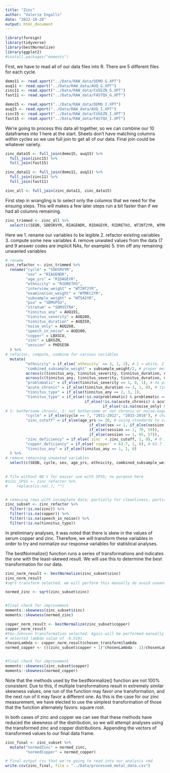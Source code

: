 ```yaml
---
title: "Zinc"
author: "Valerie Ingalls"
date: "2022-10-28"
output: html_document
---
```


```r
library(foreign)
library(tidyverse)
library(bestNormalize)
library(ggplot2)
#install.packages("moments")
```

First, we have to read all of our data files into R. There are 5 different files for each cycle.

```r
demo11 <- read.xport("../Data/RAW_data/DEMO_G.XPT")
auq11 <- read.xport("../Data/RAW_data/AUQ_G.XPT")
zinc11 <- read.xport("../Data/RAW_data/CUSEZN_G.XPT")
fast11 <- read.xport("../Data/RAW_data/FASTQX_G.XPT")

demo15 <- read.xport("../Data/RAW_data/DEMO_I.XPT")
auq15 <- read.xport("../Data/RAW_data/AUQ_I.XPT")
zinc15 <- read.xport("../Data/RAW_data/CUSEZN_I.XPT")
fast15 <- read.xport("../Data/RAW_data/FASTQX_I.XPT")
```

We're going to process this data all together, so we can combine our 10 dataframes into 1 here at the start. Sheets don't have matching columns within cycles so we use full join to get all of our data. Final join could be whatever variety.

```r
zinc_data15 <- full_join(demo15, auq15) %>%
  full_join(zinc15) %>%
  full_join(fast15)

zinc_data11 <- full_join(demo11, auq11) %>%
  full_join(zinc11) %>%
  full_join(fast11)

zinc_all <- full_join(zinc_data11, zinc_data15)
```

First step in wrangling is to select only the columns that we need for the ensuing steps. This will makes a few later steps run a bit faster than if we had all columns remaining.

```r
zinc_trimmed <- zinc_all %>%
  select(c(SEQN, SDDSRVYR, RIAGENDR, RIDAGEYR, RIDRETH3, WTINT2YR, WTMEC2YR, SDMVPSU, SDMVSTRA, AUQ191, AUQ280, AUQ250, AUQ260, AUQ100, AUQ330, AUQ331, AUQ370, AUQ300, WTSA2YR, LBXSCU, LBXSZN, PHDSESN))
```

Here we 
1. rename our variables to be legible 
2. refactor existing variables 
3. compute some new variables 
4. remove unwated values from the data (7 and 9 answer codes are implicit NAs, for example) 
5. trim off any remaining unwanted variables 


```r
# rename
zinc_refactor <- zinc_trimmed %>%
  rename("cycle" = "SDDSRVYR",
         "sex" = "RIAGENDR",
         "age_yrs" = "RIDAGEYR",
         "ethnicity" = "RIDRETH3",
         "interview_weight" = "WTINT2YR",
         "examination_weight" = "WTMEC2YR",
         "subsample_weight" = "WTSA2YR",
         "psu" = "SDMVPSU",
         "stratum" = "SDMVSTRA",
         "tinnitus_any" = AUQ191,
         "tinnitus_severity" = AUQ280,
         "tinnitus_duration" = AUQ250,
         "noise_only" = AUQ260,
         "speech_in_noise" = AUQ100,
         "copper" = LBXSCU,
         "zinc" = LBXSZN,
         "session" = PHDSESN
  ) %>%
# refactor, compute, combine for various variables
  mutate(
         "ethnicity" = if_else(`ethnicity` == 3, 1, 2), # 1 = white, 2 is non white/Hispanic. Follows other tin. studies
         "combined_subsample_weight" = subsample_weight/2, # proper method for weight when using multiple cycles. Take weight, divide by number of cycles
         across(c(tinnitus_any, tinnitus_severity, tinnitus_duration, noise_only, sex, speech_in_noise),  ~na_if(., 7)), # na coded null values
         across(c(tinnitus_any, tinnitus_severity, tinnitus_duration, noise_only, sex, speech_in_noise),  ~na_if(., 9)),
         "problematic" = if_else(tinnitus_severity == 1, 0, 1), # no problem vs some problem
         "acute_chronic" = if_else(tinnitus_duration >= 3, 1, 0), # tinnitus lasting at least a year vs not
         "tinnitus_type" = if_else(tinnitus_any == 2, 3, 1),
         "tinnitus_type" = if_else(!is.na(problematic) & problematic == 0, 2, 
                                   if_else(!is.na(acute_chronic) & acute_chronic == 0, 2,
                                           if_else(!is.na(noise_only) & noise_only == 1, 2, tinnitus_type))),
# 1: bothersome chronic, 2: not bothersome or not chronic or noise-exposure only (other tinnitus), 3: no tinnitus
         "cycle" = if_else(cycle == 7, "2011-2012", "2015-2016"), # changing cycle code to a year for clarity
         "zinc_cutoff" = if_else(age_yrs >= 10, # using standards to control zinc deficiency cutoff based on known factors. no such info found on copper, so that cutoff is less controlled
                                     if_else(sex == 1, if_else(session == 1, 74, 61), 
                                     if_else(session == 1, 70, 59)),
                                     if_else(session == 1, 65, 57)),
         "zinc_deficiency" = if_else(`zinc` < zinc_cutoff, 1, 0), # 0 is no deficiency
         "copper_deficiency" = if_else(`copper` < 63.7, 1, 0), # 63.7 is the standard medical threshold.
         "tinnitus_any" = if_else(tinnitus_any == 1, 1, 0)
  ) %>%
# remove remaining unwanted variables
  select(c(SEQN, cycle, sex, age_yrs, ethnicity, combined_subsample_weight, psu, stratum, tinnitus_any, tinnitus_type, zinc, copper, speech_in_noise, zinc_deficiency, copper_deficiency))
    
```




```r
# file without NA's for easier use with SPSS; no purpose here
#zinc_SPSS <- zinc_refactor %>%
#    replace(is.na(.), "")


# removing rows with incomplete data; partially for cleanliness, partially for better functioning with later analyses
zinc_subset <- zinc_refactor %>%
  filter(!is.na(zinc)) %>%
  filter(!is.na(copper)) %>%
  filter(!is.na(speech_in_noise)) %>%
  filter(!is.na(tinnitus_type))
```


In preliminary analyses, it was noted that there is skew in the values of serum copper and zinc. Therefore, we will transform these variables in order to try and normalize our response variables for statistical analyses.

The bestNormalize() function runs a series of transformations and indicates the one with the least-skewed result. We will use this to determine the best transformation for our data.
```r

zinc_norm_result <- bestNormalize(zinc_subset$zinc)
zinc_norm_result
#sqrt transform selected. we will perform this manually do avoid unwanted standardization.=

normed_zinc <- sqrt(zinc_subset$zinc)


#final check for improvement
moments::skewness(zinc_subset$zinc)
moments::skewness(normed_zinc)


```
```r
copper_norm_result <- bestNormalize(zinc_subset$copper)
copper_norm_result
#Yeo-Johnson transformation selected. Again will be performed manually to avoid standardization from the bestNormalize function
# selected lambda value of -0.5191
chosenLambda <- copper_norm_result$chosen_transform$lambda
normed_copper <- (((zinc_subset$copper + 1)^chosenLambda - 1)/chosenLambda)


#final check for improvement
moments::skewness(zinc_subset$copper)
moments::skewness(normed_copper)
```

Note that the methods used by the bestNormalize() function are not 100% consistent. Due to this, if multiple transformations result in extremely similar skewness values, one run of the function may favor one transformation, and the next run of it may favor a different one. As this is the case for our zinc measurement, we have elected to use the simplest transformation of those that the function alternately favors: square root.  


In both cases of zinc and copper we can see that these methods have reduced the skewness of the distribution, so we will attempt analyses using the transformed zinc and copper distributions. Appending the vectors of transformed values to our final data frame.

```r
zinc_final <- zinc_subset %>%
  mutate("normedZinc" = normed_zinc,
         "normedCopper" = normed_copper)
```




```r
# final output csv that we're going to read into our analysis rmd
write.csv(zinc_final, file = "../Data/processed_metal_data.csv")
```
